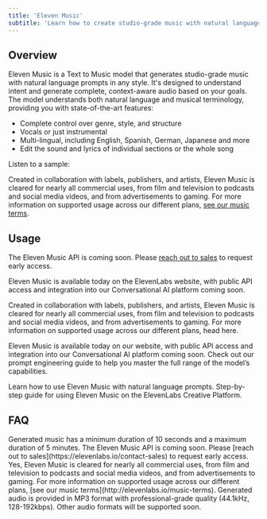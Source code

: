 ```yaml
---
title: 'Eleven Music'
subtitle: 'Learn how to create studio-grade music with natural language prompts in any style with ElevenLabs.'
---
```


## Overview

Eleven Music is a Text to Music model that generates studio-grade music with natural language prompts in any style. It's designed to understand intent and generate complete, context-aware audio based on your goals. The model understands both natural language and musical terminology, providing you with state-of-the-art features:

- Complete control over genre, style, and structure
- Vocals or just instrumental
- Multi-lingual, including English, Spanish, German, Japanese and more
- Edit the sound and lyrics of individual sections or the whole song

Listen to a sample:

<elevenlabs-audio-player
    audio-title="Eleven Outta Ten"
    audio-src="https://github.com/elevenlabs/elevenlabs-docs/raw/refs/heads/main/fern/assets/audio/music-eleven-outta-ten.mp3"
/>

Created in collaboration with labels, publishers, and artists, Eleven Music is cleared for nearly all commercial uses, from film and television to podcasts and social media videos, and from advertisements to gaming. For more information on supported usage across our different plans, [see our music terms](http://elevenlabs.io/music-terms).

## Usage

<Tip>The Eleven Music API is coming soon. Please [reach out to sales](https://elevenlabs.io/contact-sales) to request early access.</Tip>

Eleven Music is available today on the ElevenLabs website, with public API access and integration into our Conversational AI platform coming soon.

Created in collaboration with labels, publishers, and artists, Eleven Music is cleared for nearly all commercial uses, from film and television to podcasts and social media videos, and from advertisements to gaming. For more information on supported usage across our different plans, head here.

Eleven Music is available today on our website, with public API access and integration into our Conversational AI platform coming soon. Check out our prompt engineering guide to help you master the full range of the model’s capabilities.

<CardGroup cols={2}>
    <Card title="Prompting guide" icon="duotone book-sparkles" href="/docs/best-practices/prompting/eleven-music">
        Learn how to use Eleven Music with natural language prompts.
    </Card>
    <Card title="Product guide" icon="duotone book-user" href="/docs/product-guides/playground/eleven-music">
        Step-by-step guide for using Eleven Music on the ElevenLabs Creative Platform.
    </Card>
</CardGroup>

## FAQ

<AccordionGroup>
    <Accordion title="What's the maximum duration for generated music?">
        Generated music has a minimum duration of 10 seconds and a maximum duration of 5 minutes.
    </Accordion>
    <Accordion title="Is there an API available?">
        The Eleven Music API is coming soon. Please [reach out to sales](https://elevenlabs.io/contact-sales) to request early access.
    </Accordion>
    <Accordion title="Can I use Eleven Music for my business?">
        Yes, Eleven Music is cleared for nearly all commercial uses, from film and television to podcasts and social media videos, and from advertisements to gaming. For more information on supported usage across our different plans, [see our music terms](http://elevenlabs.io/music-terms).
    </Accordion>
    <Accordion title="What audio formats are supported?">
        Generated audio is provided in MP3 format with professional-grade quality (44.1kHz,
        128-192kbps). Other audio formats will be supported soon.
    </Accordion>
</AccordionGroup>